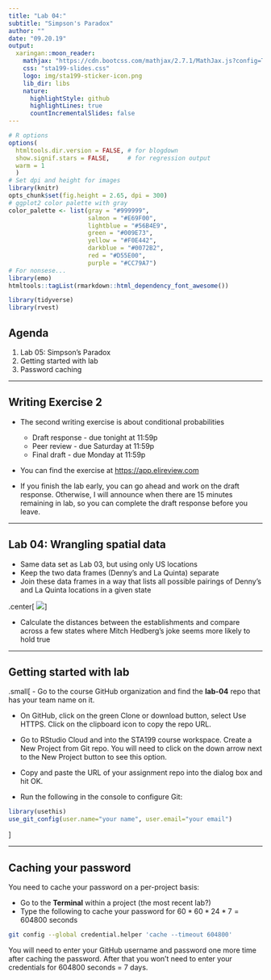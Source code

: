 ```yaml
---
title: "Lab 04:"
subtitle: "Simpson's Paradox"
author: ""
date: "09.20.19"
output:
  xaringan::moon_reader:
    mathjax: "https://cdn.bootcss.com/mathjax/2.7.1/MathJax.js?config=TeX-MML-AM_HTMLorMML"
    css: "sta199-slides.css"
    logo: img/sta199-sticker-icon.png
    lib_dir: libs
    nature:
      highlightStyle: github
      highlightLines: true
      countIncrementalSlides: false
---
```


```r
# R options
options(
  htmltools.dir.version = FALSE, # for blogdown
  show.signif.stars = FALSE,     # for regression output
  warm = 1
  )
# Set dpi and height for images
library(knitr)
opts_chunk$set(fig.height = 2.65, dpi = 300) 
# ggplot2 color palette with gray
color_palette <- list(gray = "#999999", 
                      salmon = "#E69F00", 
                      lightblue = "#56B4E9", 
                      green = "#009E73", 
                      yellow = "#F0E442", 
                      darkblue = "#0072B2", 
                      red = "#D55E00", 
                      purple = "#CC79A7")
# For nonsese...
library(emo)
htmltools::tagList(rmarkdown::html_dependency_font_awesome())
```

```r
library(tidyverse)
library(rvest)
```

## Agenda

1. Lab 05: Simpson's Paradox
2. Getting started with lab
3. Password caching


---

## Writing Exercise 2

- The second writing exercise is about conditional probabilities
    - Draft response - due tonight at 11:59p
    - Peer review - due Saturday at 11:59p
    - Final draft - due Monday at 11:59p

- You can find the exercise at [https://app.elireview.com](https://app.elireview.com)

- If you finish the lab early, you can go ahead and work on the draft response. Otherwise, I will announce when there are 15 minutes remaining in lab, so you can complete the draft response before you leave.


---

## Lab 04: Wrangling spatial data

- Same data set as Lab 03, but using only US locations
- Keep the two data frames (Denny's and La Quinta) separate
- Join these data frames in a way that lists all possible pairings of Denny's and La Quinta locations in a given state

.center[
![](img/04/full-join.png)
]

- Calculate the distances between the establishments and compare across a few states where Mitch Hedberg's joke seems more likely to hold true

---

## Getting started with lab

.small[
- Go to the course GitHub organization and find the **lab-04** repo that has your team name on it.

- On GitHub, click on the green Clone or download button, select Use HTTPS. Click on the clipboard icon to copy the repo URL.

- Go to RStudio Cloud and into the STA199 course workspace. Create a New Project from Git repo. You will need to click on the down arrow next to the New Project button to see this option.

- Copy and paste the URL of your assignment repo into the dialog box and hit OK.

- Run the following in the console to configure Git: 

```r
library(usethis)
use_git_config(user.name="your name", user.email="your email")
```
]

---

## Caching your password

You need to cache your password on a per-project basis: 

- Go to the **Terminal** within a project (the most recent lab?)
- Type the following to cache your password for $60 * 60 * 24 * 7 = 604800$ seconds

```bash
git config --global credential.helper 'cache --timeout 604800'
```

You will need to enter your GitHub username and password one more time after caching the password. After that you won't need to enter your credentials for 604800 seconds = 7 days.

